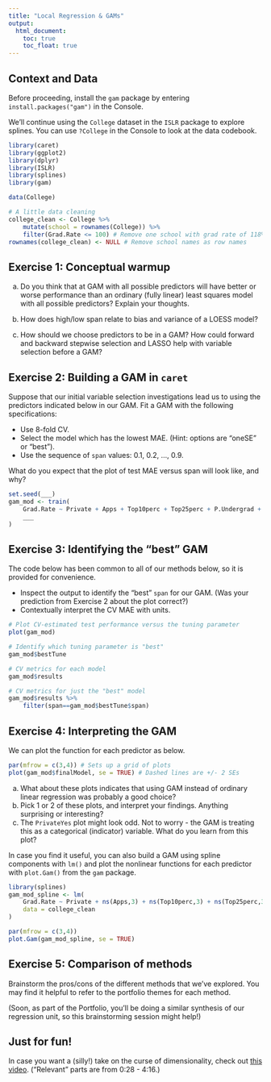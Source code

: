 ```yaml
---
title: "Local Regression & GAMs"
output: 
  html_document:
    toc: true
    toc_float: true
---
```


## Context and Data

Before proceeding, install the `gam` package by entering `install.packages("gam")` in the Console.

We'll continue using the `College` dataset in the `ISLR` package to explore splines. You can use `?College` in the Console to look at the data codebook.

```r
library(caret)
library(ggplot2)
library(dplyr)
library(ISLR)
library(splines)
library(gam)

data(College)

# A little data cleaning
college_clean <- College %>% 
    mutate(school = rownames(College)) %>% 
    filter(Grad.Rate <= 100) # Remove one school with grad rate of 118%
rownames(college_clean) <- NULL # Remove school names as row names
```


## Exercise 1: Conceptual warmup

a. Do you think that at GAM with all possible predictors will have better or worse performance than an ordinary (fully linear) least squares model with all possible predictors? Explain your thoughts.

b. How does high/low span relate to bias and variance of a LOESS model?

c. How should we choose predictors to be in a GAM? How could forward and backward stepwise selection and LASSO help with variable selection before a GAM?



## Exercise 2: Building a GAM in `caret`

Suppose that our initial variable selection investigations lead us to using the predictors indicated below in our GAM. Fit a GAM with the following specifications:

- Use 8-fold CV.
- Select the model which has the lowest MAE. (Hint: options are "oneSE" or "best").
- Use the sequence of `span` values: 0.1, 0.2, ..., 0.9.

What do you expect that the plot of test MAE versus span will look like, and why?

```r
set.seed(___)
gam_mod <- train(
    Grad.Rate ~ Private + Apps + Top10perc + Top25perc + P.Undergrad + Outstate + Room.Board + Books + Personal + PhD + perc.alumni,
    ___
)
```



## Exercise 3: Identifying the "best" GAM

The code below has been common to all of our methods below, so it is provided for convenience.

- Inspect the output to identify the "best" `span` for our GAM. (Was your prediction from Exercise 2 about the plot correct?)
- Contextually interpret the CV MAE with units.

```r
# Plot CV-estimated test performance versus the tuning parameter
plot(gam_mod)

# Identify which tuning parameter is "best"
gam_mod$bestTune

# CV metrics for each model
gam_mod$results

# CV metrics for just the "best" model
gam_mod$results %>%
    filter(span==gam_mod$bestTune$span)
```



## Exercise 4: Interpreting the GAM

We can plot the function for each predictor as below.

```r
par(mfrow = c(3,4)) # Sets up a grid of plots
plot(gam_mod$finalModel, se = TRUE) # Dashed lines are +/- 2 SEs
```

a. What about these plots indicates that using GAM instead of ordinary linear regression was probably a good choice?
b. Pick 1 or 2 of these plots, and interpret your findings. Anything surprising or interesting?
c. The `PrivateYes` plot might look odd. Not to worry - the GAM is treating this as a categorical (indicator) variable. What do you learn from this plot?



In case you find it useful, you can also build a GAM using spline components with `lm()` and plot the nonlinear functions for each predictor with `plot.Gam()` from the `gam` package.

```r
library(splines)
gam_mod_spline <- lm(
    Grad.Rate ~ Private + ns(Apps,3) + ns(Top10perc,3) + ns(Top25perc,3) + ns(P.Undergrad,3) + ns(Outstate,3) + ns(Room.Board,3) + ns(Books,3) + ns(Personal,3) + ns(PhD,3) + ns(perc.alumni,3),
    data = college_clean
)

par(mfrow = c(3,4))
plot.Gam(gam_mod_spline, se = TRUE)
```



## Exercise 5: Comparison of methods

Brainstorm the pros/cons of the different methods that we've explored. You may find it helpful to refer to the portfolio themes for each method.

(Soon, as part of the Portfolio, you'll be doing a similar synthesis of our regression unit, so this brainstorming session might help!)



## Just for fun!

In case you want a (silly!) take on the curse of dimensionality, check out [this video](https://www.youtube.com/watch?v=SDOnfGPIqkU&t=28s). ("Relevant" parts are from 0:28 - 4:16.)


